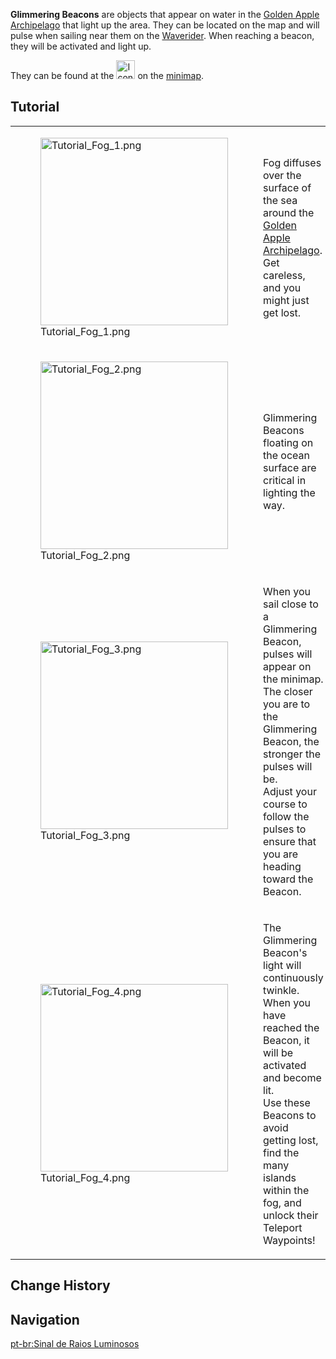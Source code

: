 {{Terminology Infobox
|image        = Tutorial Fog 2.png
|type         = Exploration
|region       = Golden Apple Archipelago
}}
'''Glimmering Beacons''' are objects that appear on water in the [[Golden Apple Archipelago]] that light up the area. They can be located on the map and will pulse when sailing near them on the [[Waverider]]. When reaching a beacon, they will be activated and light up.

They can be found at the [[File:Icon Glimmering Beacon.png|30px]] on the [[minimap]].

==Tutorial==
{| class="tdt1 tdt2" cellspacing="5"
| [[File:Tutorial Fog 1.png|300px]]
| Fog diffuses over the surface of the sea around the [[Golden Apple Archipelago]]. Get careless, and you might just get lost.
|-
| [[File:Tutorial Fog 2.png|300px]]
| Glimmering Beacons floating on the ocean surface are critical in lighting the way.
|-
| [[File:Tutorial Fog 3.png|300px]]
| When you sail close to a Glimmering Beacon, pulses will appear on the minimap. The closer you are to the Glimmering Beacon, the stronger the pulses will be.<br />Adjust your course to follow the pulses to ensure that you are heading toward the Beacon.
|-
| [[File:Tutorial Fog 4.png|300px]]
| The Glimmering Beacon's light will continuously twinkle. When you have reached the Beacon, it will be activated and become lit.<br />Use these Beacons to avoid getting lost, find the many islands within the fog, and unlock their Teleport Waypoints!
|}

==Change History==
{{Change History|1.6}}

==Navigation==
{{Exploration Navbox}}

[[pt-br:Sinal de Raios Luminosos]]